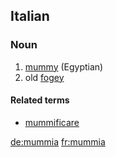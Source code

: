 ==Italian==

===Noun===
{{it-noun|mummi|f|a|e}}

# [[mummy]] (Egyptian)
# old [[fogey]]

====Related terms====
*[[mummificare]]

[[de:mummia]]
[[fr:mummia]]